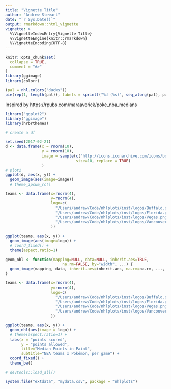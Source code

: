```yaml
---
title: "Vignette Title"
author: "Andrew Stewart"
date: "`r Sys.Date()`"
output: rmarkdown::html_vignette
vignette: >
  %\VignetteIndexEntry{Vignette Title}
  %\VignetteEngine{knitr::rmarkdown}
  %\VignetteEncoding{UTF-8}
---
```


```r
knitr::opts_chunk$set(
  collapse = TRUE,
  comment = "#>"
)
library(ggimage)
library(colorr)
```

```r
(pal = nhl.colors("ducks"))
pie(rep(1, length(pal)), labels = sprintf("%d (%s)", seq_along(pal), pal), col = pal)
```

Inspired by https://rpubs.com/maraaverick/poke_nba_medians


```r
library("ggplot2")
library("ggimage")
library(hrbrthemes)

# create a df

set.seed(2017-02-21)
d <- data.frame(x = rnorm(10),
                y = rnorm(10),
                image = sample(c("http://icons.iconarchive.com/icons/bo/nhl/32/Edmonton-Oilers-icon.png",                                "http://icons.iconarchive.com/icons/bo/nhl/32/Buffalo-Sabres-95-icon.png"),
                               size=10, replace = TRUE)
                )
# plot2
ggplot(d, aes(x, y)) + 
  geom_image(aes(image=image))
  # theme_ipsum_rc()
```


```r
teams <- data.frame(x=rnorm(4),
                    y=rnorm(4),
                    logo=c(
                      "/Users/andrew/Code/nhlplots/inst/logos/Buffalo.png",
                      "/Users/andrew/Code/nhlplots/inst/logos/Florida.png",
                      "/Users/andrew/Code/nhlplots/inst/logos/Vegas.png",
                      "/Users/andrew/Code/nhlplots/inst/logos/Vancouver.png"
                    ))

ggplot(teams, aes(x, y)) +
  geom_image(aes(image=logo)) +
  # coord_fixed() + 
  theme(aspect.ratio=1)
```

```r
geom_nhl <- function(mapping=NULL, data=NULL, inherit.aes=TRUE,
                         na.rm=FALSE, by="width", ...) {
  geom_image(mapping, data, inherit.aes=inherit.aes, na.rm=na.rm, ..., geom = 'nhl')
}
```

```r
teams <- data.frame(x=rnorm(4),
                    y=rnorm(4),
                    logo=c(
                      "/Users/andrew/Code/nhlplots/inst/logos/Buffalo.png",
                      "/Users/andrew/Code/nhlplots/inst/logos/Florida.png",
                      "/Users/andrew/Code/nhlplots/inst/logos/Vegas.png",
                      "/Users/andrew/Code/nhlplots/inst/logos/Vancouver.png"
                    ))

ggplot(teams, aes(x, y)) +
  geom_nhl(aes(image = logo)) +
  # theme(aspect.ratio=1) +
  labs(x = "points scored", 
       y = "points allowed", 
       title="Median Points in Paint", 
       subtitle="NBA teams x Pokémon, per game") +
  coord_fixed() +
  theme_bw()
```




```r
# devtools::load_all()

system.file("extdata", "mydata.csv", package = "nhlplots")
```

